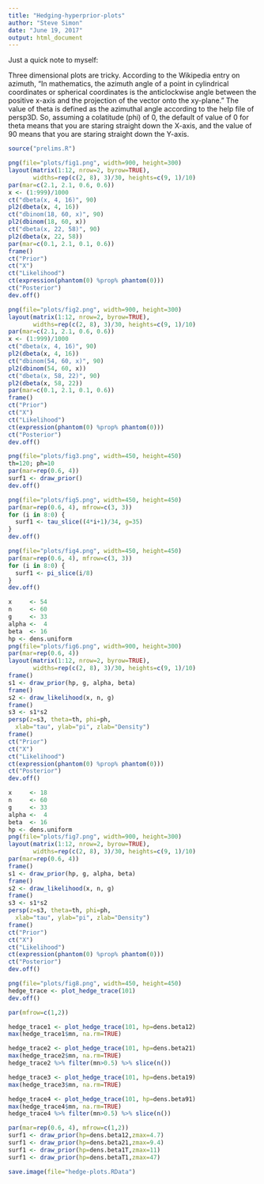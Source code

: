 ```yaml
---
title: "Hedging-hyperprior-plots"
author: "Steve Simon"
date: "June 19, 2017"
output: html_document
---
```


Just a quick note to myself:

Three dimensional plots are tricky. According to the Wikipedia entry on azimuth, "In mathematics, the azimuth angle of a point in cylindrical coordinates or spherical coordinates is the anticlockwise angle between the positive x-axis and the projection of the vector onto the xy-plane." The value of theta is defined as the azimuthal angle according to the help file of persp3D. So, assuming a colatitude (phi) of 0, the default of value of 0 for theta means that you are staring straight down the X-axis, and the value of 90 means that you are staring straight down the Y-axis.

```r
source("prelims.R")
```

```r
png(file="plots/fig1.png", width=900, height=300)
layout(matrix(1:12, nrow=2, byrow=TRUE), 
       widths=rep(c(2, 8), 3)/30, heights=c(9, 1)/10)
par(mar=c(2.1, 2.1, 0.6, 0.6))
x <- (1:999)/1000
ct("dbeta(x, 4, 16)", 90)
pl2(dbeta(x, 4, 16))
ct("dbinom(18, 60, x)", 90)
pl2(dbinom(18, 60, x))
ct("dbeta(x, 22, 58)", 90)
pl2(dbeta(x, 22, 58))
par(mar=c(0.1, 2.1, 0.1, 0.6))
frame()
ct("Prior")
ct("X")
ct("Likelihood")
ct(expression(phantom(0) %prop% phantom(0)))
ct("Posterior")
dev.off()
```

```r
png(file="plots/fig2.png", width=900, height=300)
layout(matrix(1:12, nrow=2, byrow=TRUE), 
       widths=rep(c(2, 8), 3)/30, heights=c(9, 1)/10)
par(mar=c(2.1, 2.1, 0.6, 0.6))
x <- (1:999)/1000
ct("dbeta(x, 4, 16)", 90)
pl2(dbeta(x, 4, 16))
ct("dbinom(54, 60, x)", 90)
pl2(dbinom(54, 60, x))
ct("dbeta(x, 58, 22)", 90)
pl2(dbeta(x, 58, 22))
par(mar=c(0.1, 2.1, 0.1, 0.6))
frame()
ct("Prior")
ct("X")
ct("Likelihood")
ct(expression(phantom(0) %prop% phantom(0)))
ct("Posterior")
dev.off()
```

```r
png(file="plots/fig3.png", width=450, height=450)
th=120; ph=10
par(mar=rep(0.6, 4))
surf1 <- draw_prior()
dev.off()
```

```r
png(file="plots/fig5.png", width=450, height=450)
par(mar=rep(0.6, 4), mfrow=c(3, 3))
for (i in 8:0) {
  surf1 <- tau_slice((4*i+1)/34, g=35)
}
dev.off()
```

```r
png(file="plots/fig4.png", width=450, height=450)
par(mar=rep(0.6, 4), mfrow=c(3, 3))
for (i in 8:0) {
  surf1 <- pi_slice(i/8)
}
dev.off()
```

```r
x     <- 54
n     <- 60
g     <- 33
alpha <-  4
beta  <- 16
hp <- dens.uniform
png(file="plots/fig6.png", width=900, height=300)
par(mar=rep(0.6, 4))
layout(matrix(1:12, nrow=2, byrow=TRUE), 
       widths=rep(c(2, 8), 3)/30, heights=c(9, 1)/10)
frame()
s1 <- draw_prior(hp, g, alpha, beta)
frame()
s2 <- draw_likelihood(x, n, g)
frame()
s3 <- s1*s2
persp(z=s3, theta=th, phi=ph,
  xlab="tau", ylab="pi", zlab="Density")
frame()
ct("Prior")
ct("X")
ct("Likelihood")
ct(expression(phantom(0) %prop% phantom(0)))
ct("Posterior")
dev.off()
```

```r
x     <- 18
n     <- 60
g     <- 33
alpha <-  4
beta  <- 16
hp <- dens.uniform
png(file="plots/fig7.png", width=900, height=300)
layout(matrix(1:12, nrow=2, byrow=TRUE), 
       widths=rep(c(2, 8), 3)/30, heights=c(9, 1)/10)
par(mar=rep(0.6, 4))
frame()
s1 <- draw_prior(hp, g, alpha, beta)
frame()
s2 <- draw_likelihood(x, n, g)
frame()
s3 <- s1*s2
persp(z=s3, theta=th, phi=ph,
  xlab="tau", ylab="pi", zlab="Density")
frame()
ct("Prior")
ct("X")
ct("Likelihood")
ct(expression(phantom(0) %prop% phantom(0)))
ct("Posterior")
dev.off()
```

```r
png(file="plots/fig8.png", width=450, height=450)
hedge_trace <- plot_hedge_trace(101)
dev.off()
```

```r
par(mfrow=c(1,2))

hedge_trace1 <- plot_hedge_trace(101, hp=dens.beta12)
max(hedge_trace1$mn, na.rm=TRUE)

hedge_trace2 <- plot_hedge_trace(101, hp=dens.beta21)
max(hedge_trace2$mn, na.rm=TRUE)
hedge_trace2 %>% filter(mn>0.5) %>% slice(n())

hedge_trace3 <- plot_hedge_trace(101, hp=dens.beta19)
max(hedge_trace3$mn, na.rm=TRUE)

hedge_trace4 <- plot_hedge_trace(101, hp=dens.beta91)
max(hedge_trace4$mn, na.rm=TRUE)
hedge_trace4 %>% filter(mn>0.5) %>% slice(n())

par(mar=rep(0.6, 4), mfrow=c(1,2))
surf1 <- draw_prior(hp=dens.beta12,zmax=4.7)
surf1 <- draw_prior(hp=dens.beta21,zmax=9.4)
surf1 <- draw_prior(hp=dens.beta1T,zmax=11)
surf1 <- draw_prior(hp=dens.betaT1,zmax=47)
```


```r
save.image(file="hedge-plots.RData")
```